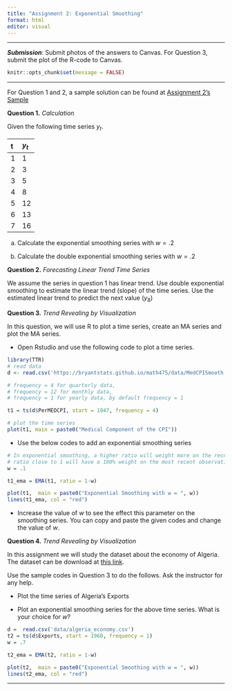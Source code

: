 ```yaml
---
title: "Assignment 2: Exponential Smoothing"
format: html
editor: visual
---
```


------------------------------------------------------------------------

***Submission***: Submit photos of the answers to Canvas. For Question 3, submit the plot of the R-code to Canvas.

```r
knitr::opts_chunk$set(message = FALSE)
```

------------------------------------------------------------------------

For Question 1 and 2, a sample solution can be found at [Assignment 2's Sample](assignment2_sample.html)

**Question 1.** *Calculation*

Given the following time series $y_t$.

| t   | $y_t$ |
|:----|:------|
| 1   | 1     |
| 2   | 3     |
| 3   | 5     |
| 4   | 8     |
| 5   | 12    |
| 6   | 13    |
| 7   | 16    |

a.  Calculate the exponential smoothing series with $w = .2$

b.  Calculate the double exponential smoothing series with $w = .2$

**Question 2.** *Forecasting Linear Trend Time Series*

We assume the series in question 1 has linear trend. Use double exponential smoothing to estimate the linear trend (slope) of the time series. Use the estimated linear trend to predict the next value ($y_8$)

**Question 3.** *Trend Revealing by Visualization*

In this question, we will use R to plot a time series, create an MA series and plot the MA series.

-   Open Rstudio and use the following code to plot a time series.

```r
library(TTR)
# read data
d <- read.csv('https://bryantstats.github.io/math475/data/MedCPISmooth.csv')

# frequency = 4 for quarterly data, 
# frequency = 12 for monthly data, 
# frequency = 1 for yearly data, by default frequency = 1

t1 = ts(d$PerMEDCPI, start = 1947, frequency = 4)

# plot the time series
plot(t1, main = paste0("Medical Component of the CPI"))
```

-   Use the below codes to add an exponential smoothing series

```r
# In exponential smoothing, a higher ratio will weight more on the recent observation, 
# ratio close to 1 will have a 100% weight on the most recent observation
w = .1

t1_ema = EMA(t1, ratio = 1-w)

plot(t1,  main = paste0("Exponential Smoothing with w = ", w))
lines(t1_ema, col = "red")
```

-   Increase the value of $w$ to see the effect this parameter on the smoothing series. You can copy and paste the given codes and change the value of $w$.

**Question 4.** *Trend Revealing by Visualization*

In this assignment we will study the dataset about the economy of Algeria. The dataset can be download at [this link](data/algeria_economy.csv).

Use the sample codes in Question 3 to do the follows. Ask the instructor for any help.

-   Plot the time series of Algeria's Exports

-   Plot an exponential smoothing series for the above time series. What is your choice for $w$?

```r

d =  read.csv('data/algeria_economy.csv')
t2 = ts(d$Exports, start = 1960, frequency = 1)
w = .7

t2_ema = EMA(t2, ratio = 1-w)

plot(t2,  main = paste0("Exponential Smoothing with w = ", w))
lines(t2_ema, col = "red")
```

------------------------------------------------------------------------

